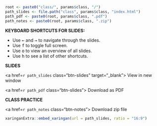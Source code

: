 
```r
root <- paste0("class/", params$class, "/")
path_slides <- file.path("class", params$class, "index.html")
path_pdf <- paste0(root, params$class, ".pdf")
path_notes <- paste0(root, params$class, ".zip")
```

<div class = "row">
<div class = "col-md-5">
**KEYBOARD SHORTCUTS FOR SLIDES:**

- Use <kbd>←</kbd> and <kbd>→</kbd> to navigate through the slides.
- Use <kbd>f</kbd> to toggle full screen.
- Use <kbd>o</kbd> to view an overview of all slides.
- Use <kbd>h</kbd> to see a list of other shortcuts.

</div>
<div class = "row">
<div class = "col-md-3">
<div class="class-buttons">
**SLIDES**

<a href=`r path_slides` class="btn-slides" target="_blank"><i class="fas fa-external-link-alt"></i> View in new window</a>

<a href=`r path_pdf` class="btn-slides"><i class="fas fa-file-pdf"></i> Download as PDF</a>

</div></div>
<div class = "col-md-3">
<div class="class-buttons">
**CLASS PRACTICE**

<a href=`r path_notes` class="btn-notes"><i class="fas fa-download"></i> Download zip file</a>

</div></div>
</div>

```r
xaringanExtra::embed_xaringan(url = path_slides, ratio = "16:9")
```
